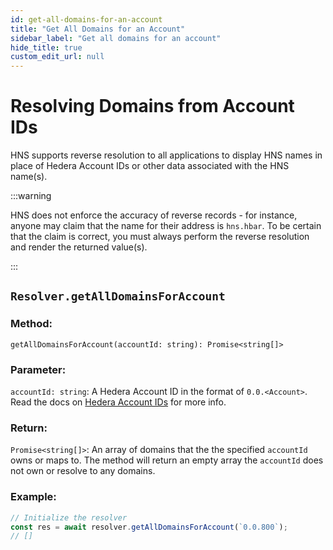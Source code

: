 ```yaml
---
id: get-all-domains-for-an-account
title: "Get All Domains for an Account"
sidebar_label: "Get all domains for an account"
hide_title: true
custom_edit_url: null
---
```


# Resolving Domains from Account IDs

HNS supports reverse resolution to all applications to display HNS names in place of Hedera Account IDs or other data associated with the HNS name(s).

:::warning

HNS does not enforce the accuracy of reverse records - for instance, anyone may claim that the name for their address is `hns.hbar`. To be certain that the claim is correct, you must always perform the reverse resolution and render the returned value(s).

:::

## `Resolver.getAllDomainsForAccount`

### Method:

`getAllDomainsForAccount(accountId: string): Promise<string[]>`

### Parameter: 

`accountId: string`: A Hedera Account ID in the format of `0.0.<Account>`. Read the docs on [Hedera Account IDs](https://docs.hedera.com/hedera/core-concepts/accounts/account-properties#account-id) for more info.

### Return:

`Promise<string[]>`: An array of domains that the the specified `accountId` owns or maps to. The method will return an empty array the `accountId` does not own or resolve to any domains.

### Example:

```javascript
// Initialize the resolver
const res = await resolver.getAllDomainsForAccount(`0.0.800`);
// []
```


